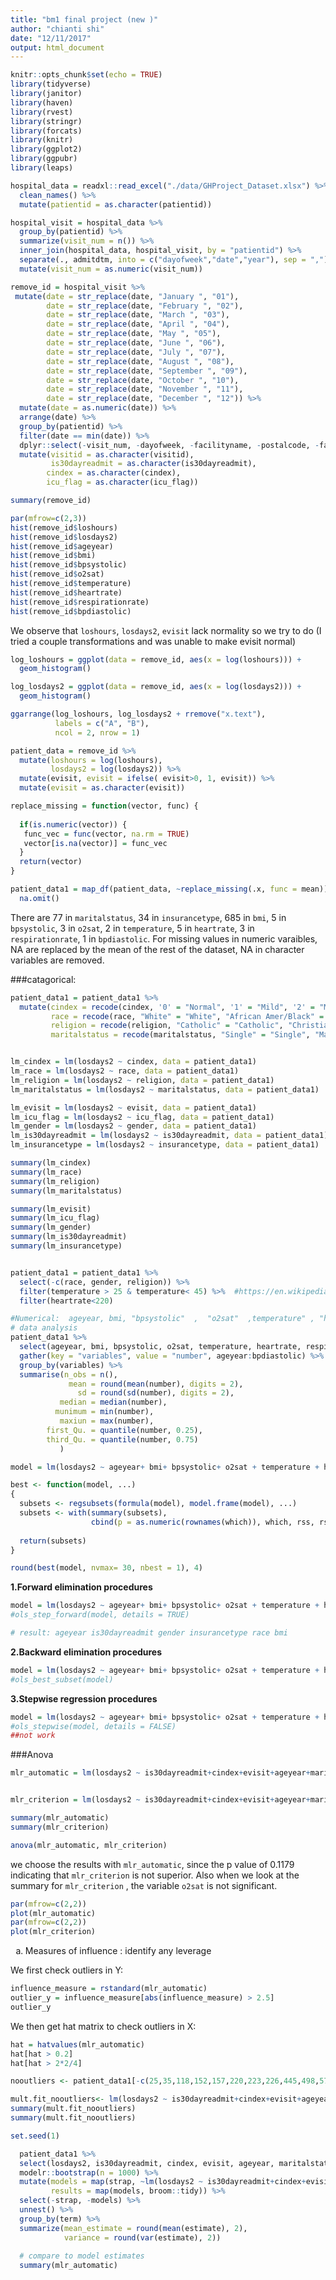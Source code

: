 ```yaml
---
title: "bm1 final project (new )"
author: "chianti shi"
date: "12/11/2017"
output: html_document
---
```


```r
knitr::opts_chunk$set(echo = TRUE)
library(tidyverse)
library(janitor)
library(haven)
library(rvest)
library(stringr)
library(forcats)
library(knitr)
library(ggplot2)
library(ggpubr)
library(leaps)

```


```r
hospital_data = readxl::read_excel("./data/GHProject_Dataset.xlsx") %>%
  clean_names() %>% 
  mutate(patientid = as.character(patientid)) 

hospital_visit = hospital_data %>% 
  group_by(patientid) %>% 
  summarize(visit_num = n()) %>% 
  inner_join(hospital_data, hospital_visit, by = "patientid") %>% 
  separate(., admitdtm, into = c("dayofweek","date","year"), sep = ",") %>% 
  mutate(visit_num = as.numeric(visit_num)) 

remove_id = hospital_visit %>% 
 mutate(date = str_replace(date, "January ", "01"),
        date = str_replace(date, "February ", "02"),
        date = str_replace(date, "March ", "03"),
        date = str_replace(date, "April ", "04"),
        date = str_replace(date, "May ", "05"),
        date = str_replace(date, "June ", "06"),
        date = str_replace(date, "July ", "07"),
        date = str_replace(date, "August ", "08"),
        date = str_replace(date, "September ", "09"),
        date = str_replace(date, "October ", "10"),
        date = str_replace(date, "November ", "11"),
        date = str_replace(date, "December ", "12")) %>% 
  mutate(date = as.numeric(date)) %>% 
  arrange(date) %>% 
  group_by(patientid) %>% 
  filter(date == min(date)) %>% 
  dplyr::select(-visit_num, -dayofweek, -facilityname, -postalcode, -facilityzip, -mews) %>% 
  mutate(visitid = as.character(visitid),
         is30dayreadmit = as.character(is30dayreadmit),
        cindex = as.character(cindex),
        icu_flag = as.character(icu_flag))

```

```r

summary(remove_id)
```


```r
par(mfrow=c(2,3))
hist(remove_id$loshours)
hist(remove_id$losdays2)
hist(remove_id$ageyear)
hist(remove_id$bmi)
hist(remove_id$bpsystolic)
hist(remove_id$o2sat)
hist(remove_id$temperature)
hist(remove_id$heartrate)
hist(remove_id$respirationrate)
hist(remove_id$bpdiastolic)
```

We observe that `loshours`, `losdays2`, `evisit` lack normality so we try to do (I tried a couple transformations and was unable to make evisit normal)


```r
log_loshours = ggplot(data = remove_id, aes(x = log(loshours))) +
  geom_histogram() 

log_losdays2 = ggplot(data = remove_id, aes(x = log(losdays2))) +
  geom_histogram()

ggarrange(log_loshours, log_losdays2 + rremove("x.text"), 
          labels = c("A", "B"),
          ncol = 2, nrow = 1)
```

```r
patient_data = remove_id %>% 
  mutate(loshours = log(loshours),
         losdays2 = log(losdays2)) %>% 
  mutate(evisit, evisit = ifelse( evisit>0, 1, evisit)) %>% 
  mutate(evisit = as.character(evisit))

replace_missing = function(vector, func) {
  
  if(is.numeric(vector)) {
   func_vec = func(vector, na.rm = TRUE)
   vector[is.na(vector)] = func_vec
  }
  return(vector)
}

patient_data1 = map_df(patient_data, ~replace_missing(.x, func = mean)) %>% 
  na.omit() 
```


There are 77 in `maritalstatus`, 34 in `insurancetype`, 685 in `bmi`, 5 in `bpsystolic`, 3 in `o2sat`, 2 in `temperature`, 5 in `heartrate`, 3 in `respirationrate`, 1 in `bpdiastolic`. For missing values in numeric varaibles, NA are replaced by the mean of the rest of the dataset, NA in character variables are removed. 


###catagorical: 

```r
patient_data1 = patient_data1 %>% 
  mutate(cindex = recode(cindex, '0' = "Normal", '1' = "Mild", '2' = "Mild", '3' = "Moderate and Severe", '5' = "Moderate and Severe"),
         race = recode(race, "White" = "White", "African Amer/Black" = "African Amer/Black", "Asian" = "Other", "Native Amer/Alaskan" = "Other", "Natv Hawaii/Pacf Isl" = "Other", "Other/Multiracial" = "Other"),
         religion = recode(religion, "Catholic" = "Catholic", "Christian" = "Christian", "Jewish" = "Other", "No Affiliation" = "Other", "Other" = "Other", "Islam" = "Other", "Hindu" = "Other", "Mormon" = "Other", "Angelican" = "Other", "Hebrew" = "Other", "Non Denominational" = "Other"),
         maritalstatus = recode(maritalstatus, "Single" = "Single", "Married" = "Married", "Widowed" = "Other", "Divorced" = "Other", "Separated" = "Other", "Civil Union" = "Other"))


lm_cindex = lm(losdays2 ~ cindex, data = patient_data1)
lm_race = lm(losdays2 ~ race, data = patient_data1)
lm_religion = lm(losdays2 ~ religion, data = patient_data1)
lm_maritalstatus = lm(losdays2 ~ maritalstatus, data = patient_data1)

lm_evisit = lm(losdays2 ~ evisit, data = patient_data1)
lm_icu_flag = lm(losdays2 ~ icu_flag, data = patient_data1)
lm_gender = lm(losdays2 ~ gender, data = patient_data1)
lm_is30dayreadmit = lm(losdays2 ~ is30dayreadmit, data = patient_data1)
lm_insurancetype = lm(losdays2 ~ insurancetype, data = patient_data1)

summary(lm_cindex)
summary(lm_race)
summary(lm_religion)
summary(lm_maritalstatus)

summary(lm_evisit)
summary(lm_icu_flag)
summary(lm_gender)
summary(lm_is30dayreadmit)
summary(lm_insurancetype)


patient_data1 = patient_data1 %>% 
  select(-c(race, gender, religion)) %>% 
  filter(temperature > 25 & temperature< 45) %>%  #https://en.wikipedia.org/wiki/Human_body_temperature According to Wikkipage, the maxium and minimum temperature which human can endure.
  filter(heartrate<220)
```

```r
#Numerical:  ageyear, bmi, "bpsystolic"  ,  "o2sat"  ,temperature" , "heartrate"       "respirationrate", "bpdiastolic"
# data analysis
patient_data1 %>% 
  select(ageyear, bmi, bpsystolic, o2sat, temperature, heartrate, respirationrate, bpdiastolic) %>%  
  gather(key = "variables", value = "number", ageyear:bpdiastolic) %>% 
  group_by(variables) %>% 
  summarise(n_obs = n(),
             mean = round(mean(number), digits = 2),
               sd = round(sd(number), digits = 2),
           median = median(number),
          munimum = min(number),
           maxiun = max(number),
        first_Qu. = quantile(number, 0.25),
        third_Qu. = quantile(number, 0.75)
           )
```

```r
model = lm(losdays2 ~ ageyear+ bmi+ bpsystolic+ o2sat + temperature + heartrate + respirationrate +bpdiastolic + cindex + evisit + icu_flag + maritalstatus + insurancetype + is30dayreadmit, data = patient_data1 )

best <- function(model, ...) 
{
  subsets <- regsubsets(formula(model), model.frame(model), ...)
  subsets <- with(summary(subsets),
                  cbind(p = as.numeric(rownames(which)), which, rss, rsq, adjr2, cp, bic))
  
  return(subsets)
} 

round(best(model, nvmax= 30, nbest = 1), 4)

```


**1.Forward elimination procedures**
```r
model = lm(losdays2 ~ ageyear+ bmi+ bpsystolic+ o2sat + temperature + heartrate + respirationrate +bpdiastolic + cindex + evisit + icu_flag + maritalstatus + insurancetype + is30dayreadmit, data = patient_data1 )
#ols_step_forward(model, details = TRUE)

# result: ageyear is30dayreadmit gender insurancetype race bmi
```


**2.Backward elimination procedures**
```r
model = lm(losdays2 ~ ageyear+ bmi+ bpsystolic+ o2sat + temperature + heartrate + respirationrate +bpdiastolic + cindex + evisit + icu_flag + maritalstatus + insurancetype + is30dayreadmit, data = patient_data1 )
#ols_best_subset(model)

```

**3.Stepwise regression procedures**
```r
model = lm(losdays2 ~ ageyear+ bmi+ bpsystolic+ o2sat + temperature + heartrate + respirationrate +bpdiastolic + cindex + evisit + icu_flag + maritalstatus + insurancetype + is30dayreadmit, data = patient_data1 )
#ols_stepwise(model, details = FALSE)
##not work
```






###Anova

```r
mlr_automatic = lm(losdays2 ~ is30dayreadmit+cindex+evisit+ageyear+maritalstatus+insurancetype+bpsystolic+temperature+heartrate+respirationrate+bpdiastolic, data = patient_data1)  


mlr_criterion = lm(losdays2 ~ is30dayreadmit+cindex+evisit+ageyear+maritalstatus+insurancetype+bpsystolic+temperature+heartrate+respirationrate+bpdiastolic+o2sat, data = patient_data1)  
```

```r
summary(mlr_automatic)
summary(mlr_criterion)
```


```r
anova(mlr_automatic, mlr_criterion)
```
we choose the results with `mlr_automatic`, since the p value of 0.1179 indicating that  `mlr_criterion` is not superior. Also when we look at the summary for  `mlr_criterion` , the variable `o2sat` is not significant. 


```r
par(mfrow=c(2,2))
plot(mlr_automatic)
par(mfrow=c(2,2))
plot(mlr_criterion)
```

(a) Measures of influence : identify any leverage

We first check outliers in Y:

```r
influence_measure = rstandard(mlr_automatic)
outlier_y = influence_measure[abs(influence_measure) > 2.5]
outlier_y
```

We then get hat matrix to check outliers in X:
```r
hat = hatvalues(mlr_automatic)
hat[hat > 0.2]
hat[hat > 2*2/4]
```

```r
nooutliers <- patient_data1[-c(25,35,118,152,157,220,223,226,445,498,570,593,814,839,841,872,915,916,1029,1124,1134,1248,1255,1256,1341,1348,1473,1494,1677,1799,1811,1838,2051,2052,2117,2233,2251,2261,2485,2489,2504,2582,2605,2616,2717,2752,2796,2797,2831,2858,2885,2929,2970,3177,3199,3265,3292),]

mult.fit_nooutliers<- lm(losdays2 ~ is30dayreadmit+cindex+evisit+ageyear+maritalstatus+insurancetype+bpsystolic+temperature+heartrate+respirationrate+bpdiastolic, data = nooutliers) 
summary(mult.fit_nooutliers)
summary(mult.fit_nooutliers)
```


```r
set.seed(1)

  patient_data1 %>% 
  select(losdays2, is30dayreadmit, cindex, evisit, ageyear, maritalstatus, insurancetype, bpsystolic, temperature, heartrate, respirationrate, bpdiastolic) %>% 
  modelr::bootstrap(n = 1000) %>% 
  mutate(models = map(strap, ~lm(losdays2 ~ is30dayreadmit+cindex+evisit+ageyear+maritalstatus+insurancetype+bpsystolic+temperature+heartrate+respirationrate+bpdiastolic, data = .x)),
         results = map(models, broom::tidy)) %>% 
  select(-strap, -models) %>% 
  unnest() %>%
  group_by(term) %>% 
  summarize(mean_estimate = round(mean(estimate), 2),
            variance = round(var(estimate), 2))
  
  # compare to model estimates
  summary(mlr_automatic)
```


